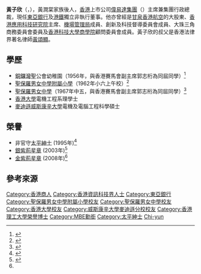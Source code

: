 '''黃子欣'''{{GBSHK}}{{MBE}}{{JP}}（{{Lang-en|Wong Chi-yun, Allan}}，{{bd|1950年|11月12日|||Wong, Allan}}），黃潤棠家族後人，[[香港|香港]]上市公司[[偉易達集團|偉易達集團]]（{{hkex2|00303}}）主席兼集團行政總裁，現任[[東亞銀行|東亞銀行]]及[[港鐵|港鐵]]獨立非執行董事。他亦曾經是[[甘泉香港航空|甘泉香港航空]]的大股東、[[香港應用科技研究院|香港應用科技研究院]]主席、[[機場管理局|機場管理局]]成員、創新及科技督導委員會成員、大珠三角商務委員會委員及[[香港科技大學商學院|香港科技大學商學院]]顧問委員會成員。黃子欣的叔父是香港法律界著名律師[[黃頌顯|黃頌顯]]。

==學歷==
*[[銅鑼灣|銅鑼灣]]聖公會幼稚園（1956年，與香港賽馬會副主席郭志桁為同屆同學）<ref>{{cite news |title=聖公會幼稚園 畢業學生名單 |url=https://mmis.hkpl.gov.hk/coverpage/-/coverpage/view?_coverpage_WAR_mmisportalportlet_hsf=%E7%95%A2%E6%A5%AD%E7%A6%AE&_coverpage_WAR_mmisportalportlet_actual_q=%28%20verbatim_dc.collection%3A%28%22Old%5C%20HK%5C%20Newspapers%22%29%20%29%20AND+%28%20%28%20allTermsMandatory%3A%28true%29%20OR+all_dc.title%3A%28%E7%95%A2%E6%A5%AD%E7%A6%AE%29%20OR+all_dc.creator%3A%28%E7%95%A2%E6%A5%AD%E7%A6%AE%29%20OR+all_dc.contributor%3A%28%E7%95%A2%E6%A5%AD%E7%A6%AE%29%20OR+all_dc.subject%3A%28%E7%95%A2%E6%A5%AD%E7%A6%AE%29%20OR+fulltext%3A%28%E7%95%A2%E6%A5%AD%E7%A6%AE%29%20OR+all_dc.description%3A%28%E7%95%A2%E6%A5%AD%E7%A6%AE%29%20%29%20%29&_coverpage_WAR_mmisportalportlet_sort_field=dc.publicationdate_bsort&p_r_p_-1078056564_c=QF757YsWv5%2FH7zGe%2FKF%2BFGz2s61opIt3&_coverpage_WAR_mmisportalportlet_o=738&_coverpage_WAR_mmisportalportlet_sort_order=desc&_coverpage_WAR_mmisportalportlet_filter=dc.publicationdate_dt%3A%5B1950-01-01T00%3A00%3A00Z+TO+1959-12-31T15%3A59%3A59Z%5D |page=9 |language= |publisher=華僑日報 | date=1956-07-12 |accessdate=2022-05-02 |quote= }}</ref>
*[[聖保羅男女中學附屬小學|聖保羅男女中學附屬小學]]（1962年小六上午校）<ref>{{cite news |title=聖保羅男女中學畢業學生名單 |url=https://mmis.hkpl.gov.hk/coverpage/-/coverpage/view?_coverpage_WAR_mmisportalportlet_hsf=%E7%95%A2%E6%A5%AD%E7%A6%AE&_coverpage_WAR_mmisportalportlet_actual_q=%28%20verbatim_dc.collection%3A%28%22Old%5C%20HK%5C%20Newspapers%22%29%20%29%20AND+%28%20%28%20allTermsMandatory%3A%28true%29%20OR+all_dc.title%3A%28%E7%95%A2%E6%A5%AD%E7%A6%AE%29%20OR+all_dc.creator%3A%28%E7%95%A2%E6%A5%AD%E7%A6%AE%29%20OR+all_dc.contributor%3A%28%E7%95%A2%E6%A5%AD%E7%A6%AE%29%20OR+all_dc.subject%3A%28%E7%95%A2%E6%A5%AD%E7%A6%AE%29%20OR+fulltext%3A%28%E7%95%A2%E6%A5%AD%E7%A6%AE%29%20OR+all_dc.description%3A%28%E7%95%A2%E6%A5%AD%E7%A6%AE%29%20%29%20%29&_coverpage_WAR_mmisportalportlet_sort_field=dc.publicationdate_bsort&p_r_p_-1078056564_c=QF757YsWv5%2FH7zGe%2FKF%2BFGnaciystHQg&_coverpage_WAR_mmisportalportlet_o=1586&_coverpage_WAR_mmisportalportlet_sort_order=desc&_coverpage_WAR_mmisportalportlet_filter=dc.publicationdate_dt%3A%5B1960-01-01T00%3A00%3A00Z+TO+1969-12-31T15%3A59%3A59Z%5D |page=13 |language= |publisher=華僑日報 | date=1962-10-27 |accessdate=2022-04-26 |quote= }}</ref>
*[[聖保羅男女中學|聖保羅男女中學]]（1967年中五，與香港賽馬會副主席郭志桁為同屆同學）<ref name="聖保羅男女校畢業禮1967">{{cite news |title=聖保羅男女校畢業禮 |url=https://mmis.hkpl.gov.hk/coverpage/-/coverpage/view?_coverpage_WAR_mmisportalportlet_hsf=%E7%95%A2%E6%A5%AD%E7%A6%AE&p_r_p_-1078056564_c=QF757YsWv5%2BakvA8rFW5EjLsDeOYEnwq&_coverpage_WAR_mmisportalportlet_o=381&_coverpage_WAR_mmisportalportlet_actual_q=%28%20verbatim_dc.collection%3A%28%22Old%5C%20HK%5C%20Newspapers%22%29%20%29%20AND+%28%20%28%20allTermsMandatory%3A%28true%29%20OR+all_dc.title%3A%28%E7%95%A2%E6%A5%AD%E7%A6%AE%29%20OR+all_dc.creator%3A%28%E7%95%A2%E6%A5%AD%E7%A6%AE%29%20OR+all_dc.contributor%3A%28%E7%95%A2%E6%A5%AD%E7%A6%AE%29%20OR+all_dc.subject%3A%28%E7%95%A2%E6%A5%AD%E7%A6%AE%29%20OR+fulltext%3A%28%E7%95%A2%E6%A5%AD%E7%A6%AE%29%20OR+all_dc.description%3A%28%E7%95%A2%E6%A5%AD%E7%A6%AE%29%20%29%20%29&_coverpage_WAR_mmisportalportlet_sort_field=dc.publicationdate_bsort&_coverpage_WAR_mmisportalportlet_sort_order=desc&_coverpage_WAR_mmisportalportlet_filter=dc.publicationdate_dt%3A%5B1960-01-01T00%3A00%3A00Z+TO+1969-12-31T15%3A59%3A59Z%5D |page=11 |language= |publisher=華僑日報 | date=1968-01-20 |accessdate=2022-03-07 |quote= }}</ref>
*[[香港大學|香港大學]]電機工程系理學士
*[[麥迪遜威斯康辛大學|麥迪遜威斯康辛大學]]電機及電腦工程科學碩士

==榮譽==
*非官守[[太平紳士|太平紳士]] (1995年)<ref>{{Cite web |url=http://www.info.gov.hk/cml/miscell/index3k.htm |title=太平紳士名表 |accessdate=2017-09-22 |archive-date=2012-06-09 |archive-url=https://web.archive.org/web/20120609104135/http://www.info.gov.hk/cml/miscell/index3k.htm |dead-url=yes }}</ref>
*[[銀紫荊星章|銀紫荊星章]] (2003年)<ref name="#1">{{Cite web |url=http://www.info.gov.hk/cml/miscell/index2.htm |title=香港特別行政區獲授勳及嘉獎人士  |accessdate=2017-09-22 |archive-date=2013-01-08 |archive-url=https://www.webcitation.org/6DWCy7Lwo?url=http://www.info.gov.hk/cml/miscell/index2.htm |dead-url=yes }}</ref>
*[[金紫荊星章|金紫荊星章]] (2008年)<ref name="#1"/>

==參考來源==
{{Reflist}}

{{DEFAULTSORT:Wong, Allan}}

[[Category:香港商人|Category:香港商人]]
[[Category:香港資訊科技界人士|Category:香港資訊科技界人士]]
[[Category:東亞銀行|Category:東亞銀行]]
[[Category:聖保羅男女中學附屬小學校友|Category:聖保羅男女中學附屬小學校友]]
[[Category:聖保羅男女中學校友|Category:聖保羅男女中學校友]]
[[Category:香港大學校友|Category:香港大學校友]]
[[Category:威斯康辛大學麥迪遜分校校友|Category:威斯康辛大學麥迪遜分校校友]]
[[Category:香港理工大學榮譽博士|Category:香港理工大學榮譽博士]]
[[Category:MBE勳銜|Category:MBE勳銜]]
[[Category:太平紳士|Category:太平紳士]]
[[Category:黃姓|Chi-yun]]